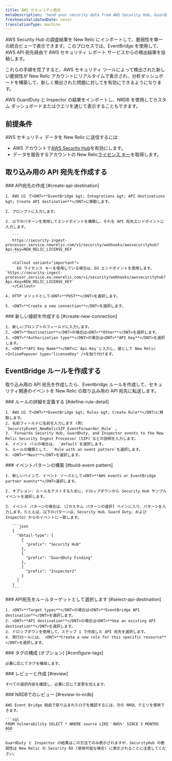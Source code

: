 ```yaml
---
title: AWS セキュリティ統合
metaDescription: 'Send your security data from AWS Security Hub, GuardDuty, and inspector directly to New Relic.'
freshnessValidatedDate: never
translationType: machine
---
```


AWS Security Hub の調査結果を New Relic にインポートして、脆弱性を単一の統合ビューで表示できます。このプロセスでは、EventBridge を使用して、AWS API 宛先経由で AWS セキュリティ レポート サービスからの検出結果を投稿します。

これらの手順を完了すると、AWS セキュリティ ツールによって検出された新しい脆弱性が New Relic アカウントにリアルタイムで表示され、分析ダッシュボードを構築して、新しく検出された問題に対して<InlinePopover type="alerts" />を有効にできるようになります。

AWS GuardDuty と Inspector の結果をインポートし、NRDB を使用してカスタム ダッシュボードまたはクエリを通じて表示することもできます。

## 前提条件

AWS セキュリティ データを New Relic に送信するには:

* AWS アカウントで[AWS Security Hub](https://docs.aws.amazon.com/securityhub/latest/userguide/securityhub-settingup.html)を有効にします。
* データを報告するアカウントの New Relic[ライセンス キー](/docs/accounts-partnerships/install-new-relic/account-setup/license-key)を取得します。

## 取り込み用の API 宛先を作成する

<Steps>
  <Step>
    ### API宛先の作成 [#create-api-destination]

    1. AWS UI で<DNT>**EventBridge &gt; Integrations &gt; API destinations &gt; Create API destination**</DNT>に移動します。

    2. プロンプトに入力します。

    3. 以下のパターンを使用してエンドポイントを構築し、それを API 宛先エンドポイントに入力します。

       ```
       https://security-ingest-processor.service.newrelic.com/v1/security/webhooks/awssecurityhub?Api-Key=NEW_RELIC_LICENSE_KEY
       ```

       <Callout variant="important">
         EU ライセンス キーを使用している場合は、EU エンドポイントを使用します。 `https://security-ingest-processor.service.eu.newrelic.com/v1/security/webhooks/awssecurityhub?Api-Key=NEW_RELIC_LICENSE_KEY`
       </Callout>

    4. HTTP メソッドとして<DNT>**POST**</DNT>を選択します。

    5. <DNT>**Create a new connection**</DNT>を選択します。
  </Step>

  <Step>
    ### 新しい接続を作成する [#create-new-connection]

    1. 新しいプロンプトのフィールドに入力します。
    2. <DNT>**Destination**</DNT>の場合は<DNT>**Other**</DNT>を選択します。
    3. <DNT>**Authorization type**</DNT>の場合は<DNT>**API Key**</DNT>を選択します。
    4. <DNT>**API Key Name**</DNT>に`Api-Key`と入力し、値として New Relic <InlinePopover type="licenseKey" />を貼り付けます。
  </Step>
</Steps>

## EventBridge ルールを作成する

取り込み用の API 宛先を作成したら、Eventbridge ルールを作成して、セキュリティ関連のイベントを New Relic の取り込み用の API 宛先に転送します。

<Steps>
  <Step>
    ### ルールの詳細を定義する [#define-rule-detail]

    1. AWS UI で<DNT>**EventBridge &gt; Rules &gt; Create Rule**</DNT>に移動します。
    2. 名前フィールドに名前を入力します (例: `SecurityEvent_NewRelicSIP_EventForwarder_Rule` 。
    3. `Forwards Security Hub, GuardDuty, and Inspector events to the New Relic Security Ingest Processor (SIP)`などの説明を入力します。
    4. イベント バスの場合は、 `default`を選択します。
    5. ルールの種類として、 `Rule with an event pattern`を選択します。
    6. <DNT>**Next**</DNT>を選択します。
  </Step>

  <Step>
    ### イベントパターンの構築 [#build-event-pattern]

    1. 新しいペインで、イベント ソースとして<DNT>**AWS events or EventBridge partner events**</DNT>選択します。

    2. オプション: ルールをテストするために、ドロップダウンから Security Hub サンプル イベントを選択します。

    3. イベント パターンの場合は、\[カスタム パターンの選択] ペインに入り、パターンを入力します。たとえば、以下のパターンは、Security Hub、Guard Duty、および Inspector からのイベントに一致します。

       ```json
       {
         "detail-type": [
           {
             "prefix": "Security Hub"
           },
           {
             "prefix": "GuardDuty Finding"
           },
           {
             "prefix": "Inspector2"
           }
         ]
       }
       ```
  </Step>

  <Step>
    ### API宛先をルールターゲットとして選択します [#select-api-destination]

    1. <DNT>**Target types**</DNT>の場合は<DNT>**EventBridge API destination**</DNT>を選択します。
    2. <DNT>**API destination**</DNT>の場合は<DNT>**Use an existing API destination**</DNT>を選択します。
    3. ドロップダウンを使用して、ステップ 1 で作成した API 宛先を選択します。
    4. 実行ロールには、 <DNT>**Create a new role for this specific resource**</DNT>を選択します。
  </Step>

  <Step>
    ### タグの構成 (オプション) [#configure-tags]

    必要に応じてタグを構成します。
  </Step>

  <Step>
    ### レビューと作成 [#review]

    すべての選択内容を確認し、必要に応じて変更を加えます。
  </Step>

  <Step>
    ### NRDBでのレビュー [#review-in-nrdb]

    AWS Event Bridge 経由で取り込まれたログを確認するには、次の NRQL クエリを使用できます。

    ```sql
    FROM Vulnerability SELECT * WHERE source LIKE 'AWS%' SINCE 3 MONTHS AGO
    ```

    GuardDuty と Inspector の結果はこの方法でのみ表示されますが、SecurityHub の脆弱性は New Relic の Security RX (使用可能な場合) に表示されることに注意してください。
  </Step>
</Steps>